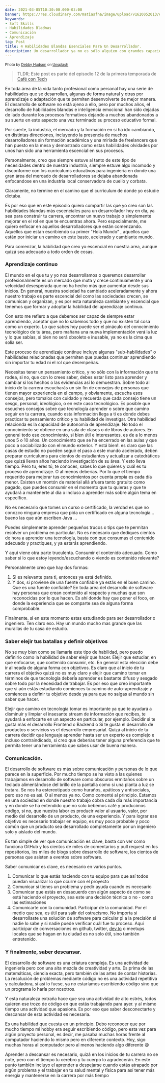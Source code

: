```yaml
---
date: 2021-03-05T10:30:00.000-03:00
banner: https://res.cloudinary.com/matiasfha/image/upload/v1620052013/debby-hudson-EjCS2TsPjh8-unsplash_n9amcf.jpg
keywords:
- Soft Skills
- Habilidades Bladnas
- Comunicación
- Aprendizaje
tag: Post
title: 4 Habilidades Blandas Esenciales Para Un Desarrollador.
description: Un desarrollador ya no es sólo alguien con grandes capacidades técnicas, si no, que debe ser capaz de comunicar ideas e intenciones. Hoy las habilidades blandas son altamente valoradas.
---
```

<small>Photo by <a href="https://unsplash.com/@hudsoncrafted?utm_source=unsplash&utm_medium=referral&utm_content=creditCopyText">Debby Hudson</a> on <a href="https://unsplash.com/s/photos/soft-skills?utm_source=unsplash&utm_medium=referral&utm_content=creditCopyText">Unsplash</a></small>

> TLDR; Este post es parte del episodio 12 de la primera temporada de [Café con Tech](https://www.cafecon.tech)

<Buzzsprout buzzsproutId="4452938-4-habilidades-blandas-esenciales-para-un-desarrollador" />


En toda área de la vida tanto profesional como personal hay una serie de habilidades que se desarrollan, algunas de forma natural y otras por aprendizaje o adaptación que te permiten desenvolverte de mejor manera.
El desarrollo de software no está ajeno a ello, pero por muchos años, el desarrollo de habilidades blandas  e inteligencia emocional han sido dejadas de lado durante los procesos formativos dejando a muchos abandonados a su suerte en este aspecto una vez terminado su proceso educativo formal.

Por suerte, la industria, el mercado y la formación en si ha ido cambiando, en distintas direcciones, incluyendo la presencia de muchos desarrolladores sin formación académica y una miriada de freelancers que han puesto en la mesa y demostrado como estas habilidades olvidades por unos han sido una herramienta escencial en sus procesos.

Personalmente, creo que siempre estuve al tanto de este tipo de necesidades dentro de nuestra industria, siempre estuve algo incomodo y disconforme con los curriculums educativos para ingeniería en donde una gran área del mercado de desarrolladores se dejaba abandonada enfocandose en una industria local conservadora de cuello y corbata.

Claramente, no termine en el camino que el curriculum de donde yo estudie dictaba.

Es por eso que en este episodio quiero compartir las que yo creo son las habilidades blandas más escenciales para un desarrollador hoy en día, ya sea para construir tu carrera, encontrar un nuevo trabajo o simplemente mejorar en el rol en que te encuentras ahora. Pero especialmente, me quiero enfocar en aquellos desarrolladores que están comenzando. Aquellos que estan escribiendo su primer "Hola Mundo" , aquellos que están por iniciar un camino en este basto, acelerado y cambiante mundo.

Para comenzar, la habilidad que creo yo escencial en nuestra area, aunque quizá sea adecuado a todo orden de cosas.

### Aprendizaje continuo

El mundo en el que tu y yo nos desarrollamos o queremos desarrollar profesionalmente es un mercado que muta y crece continuamente y una velocidad desesperada que no ha hecho más que aumentar desde sus inicios.
En general, nuestra sociedad ha cambiado aceleradamente y ahora nuestro trabajo es parte escencial del como las sociedades crecen, se comunican y organizan, y es por esta naturaleza cambiante y escencial que tenemos que formar y adoptar la habilidad del aprendizaje continuo.

Con esto me refiero a que debemos ser capaz de siempre estar aprendiendo, aceptar que no lo sabemos todo y que no existen tal cosa como un experto. Lo que sabes hoy puede ser el pináculo del conocimiento tecnológico de tu área, pero mañana una nueva implementación verá la luz y lo que sabías, si bien no será obsoleto e inusable, ya no es la cima que solía ser. 

Este proceso de aprendizaje continue incluye algunas "sub-habilidades" o habilidades relacionadas que permiten que puedas continuar aprendiendo sin importar tu edad ni el rol que desempeñas.

Necesitas tener un pensamiento crítico, y no sólo con la información que te rodea, si no, que con lo crees saber, debes estar listo para aprender y cambiar si los hechos o las evidencias así lo demuestran.
Sobre todo al inicio de tu carrera escucharás un sin fin de consejos de personas que tienen mayor experiencia en el campo, y obviamente, escucha esos consejos, pero tomalos con cuidado y recuerda que cada consejo tiene un sesgo, personal, ideológico, o en este caso tecnológico.
Es posible que escuches consejos sobre que tecnología aprender o sobre que camino seguir en tu carrera, cuando esta información llega a ti es donde debes practicar tu pensamiento crítico y tu habilidad de investigar.
Otra habilidad relacionda es la capacidad de autonomía de aprendizaje. No todo el conocimiento se obtiene en una sala de clases o de libros de autores. En general todo ese conocimiento, si bien útil e interesantes, es de a lo menos unos 5 o 10 años. Un conocimiento que se ha encerrado en las aulas y que poco a sociabilizado con el mundo exterior. Y está bien!. es claro que las casas de estudio no pueden seguir el paso a este mundo acelerado, deben preparar curriculums para cientos de estudiantes y actualizar a catedráticos que quizá llevan años haciendo investigación de su área. Y esto lleva tiempo.
Pero tu, eres tú, te conoces, sabes lo que quieres y cuál es tu proceso de aprendizaje. O al menos deberías.
Por lo que el tiempo requerido para mejorar tus conocimientos por cuenta propia es cada día menor. Existen un montón de material allá afuera tanto gratuito como pagado, que puedes consumir en el momento que tu quieras y que te ayudará a mantenerte al día o incluso a aprender más sobre algún tema en específico.

No es necesario que tomes un curso o certificado, la verdad es que no conozco ninguna empresa que pida un certificado en alguna tecnología... bueno las que aún escriben Java ...

Puedes simplemente aprender pequeños trucos o tips que te permitan resolver un problema en particular. No es necesario que dediques cientos de hora a aprender una tecnología, basta con que consumas el contenido adecuado y practiques, y ya estarás aprendiendo.

Y aquí viene otra parte truculenta. Consumir el contenido adecuado. Como saber si lo que estoy leyendo/escuchando o viendo es contenido relevante?

Personalmente creo que hay dos formas:

1. SI es relevante para ti, entonces ya está definido.
2. Y dos, si proviene de una fuente confiable ya estás en el buen camino. Que es una fuente confiable? En toda area del desarrollo de software hay personas que crean contenido al respecto y muchas que son reconocidas por lo que hacen. Es ahí donde hay que poner el foco, en donde la experiencia que se comparte sea de alguna forma comprobable.

Finalmente. si en este momento estas estudiando para ser desarrollador o ingeniero. Ten claro eso. Hay un mundo mucho mas grande que las murallas de tu casa de estudio.

### Saber elejir tus batallas y definir objetivos

No se muy bien como se llamaría este tipo de habilidad, pero puedo definirlo como la habilidad de saber elejir que hacer. Elejir que estudiar, en que enfocarse, que contenido consumir, etc.
En general esta elección debe ir alineada de alguna forma con objetivos. Es claro que al inicio de tu carrera el objetivo quizá no es muy claro y elejir que camino tomar en términos de que tecnología debería aprender es bastante difuso y sesgado sobre todo por la necesidad de trabajar. Es por eso que creo importante que si aún estás estudiando comiences tu camino de auto-aprendizaje y comiences a definir tu objetivo desde ya para que no salgas al mundo sin saber que hacer.

Elejir que camino en tecnología tomar es importante ya que te ayudará a disminuir y limpiar el insesante stream de información que recibes, te ayudará a enfocarte en un aspecto en particular, por ejemplo.
Decidir si te gusta más el desarrollo Frontend o Backend o Si te gusta el desarrollo de productos o servicios vs el desarrollo empresarial. Quizá al inicio de tu carrera decidir que lenguaje aprender hasta ser un experto es complejo e incluso contraindicado, si creo que deberías tener alguna preferencia que te permita tener una herramienta que sabes usar de buena manera.

### Comunicación.

El desarrollo de software es más sobre comunicación y personas de lo que parece en la superficie. Por mucho tiempo se ha visto a las quienes trabajamos en desarrollo de software como obscuros ermitaños sobre un teclado alimentándose del brillo de la pantalla como si una planta a luz se tratara. Se nos ha estereotipado como huraños, apáticos y antisociales, pero eso no es así. O al menos ya no.
Como comenté al principio. Estamos en una sociedad en donde nuestro trabajo cobra cada día más importancia y en donde se ha entendido que no solo bebemos café y producimos código, si no, que nuestra labor es producir valor al usuario, valor, por medio del desarrollo de un producto, de una experiencia.
Y para lograr ese objetivo es necesario trabajar en equipo, es muy poco probable y poco común que un producto sea desarrollado completamente por un ingeniero solo y aislado del mundo.

Es tan simple de ver que comunicación es clave, basta con ver como funciona GitHub y los cientos de miles de comentarios y pull request en los repositorios, los miles de blogs sobre desarrollo de software, los cientos de personas que asisten a eventos sobre software.

Saber comunicar es clave, es necesario en varios puntos.

1. Comunicar lo que estás haciendo con tu equipo para que así todos puedan visualizar lo que ocurre con el proyecto
2. Comunicar si tienes un problema y pedir ayuda cuando es necesario
3. Comunicar que estás en desacuerdo con algún aspecto de como se está haciendo el proyecto, sea este una decisión técnica o no - como las estimaciones 
4. Comunicarte con la comunidad. Participar de la comunidad. Por el medio que sea, es útil para salir del ostracismo. No importa si desarrollaste una solución de software para calcular pi a la precisión si nadie lo sabe y si nadie puede verificar cuál fue tu proceso. Aquí participar de conversaciones en github, twitter, [dev.to](http://dev.to) o meetups locales que se hagan en tu ciudad es no solo útil, sino también entretenido.

### Y finalmente, saber descansar.
El desarrollo de software es una criatura compleja. Es una actividad de ingeniería pero con una alta mezcla de creatividad y arte. Es prima de las matemáticas, ciencia exacta, pero también de las artes de contar historias. La resolución de problemas mediante código no es una actividad repetitiva y calculadora, si así lo fuese, ya no estaríamos escribiendo código sino que un programa lo haría por nosotros.

Y esta naturaleza extraña hace que sea una actividad de alto estrés, todos quieren ese trozo de código en que estás trabajando para ayer. y al mismo tiempo una actividad que apasiona. Es por eso que saber desconectarte y descansar de esta actividad es necesaria.

Es una habilidad que cuesta en un principio. Debo reconocer que por mucho tiempo mi hobby era seguir escribiendo código, pero esta vez para algún proyecto personal, es decir, me pasaba muchas horas frente al computador haciendo lo mismo pero en diferente contexto. Hoy, sigo muchas horas al computador pero al menos haciendo algo diferente 😅

Aprender a descansar es necesario, quizá en los inicios de tu carrera no se note, pero con el tiempo tu cerebro y tu cuerpo lo agradecerán.
En este punto también incluyo el aprender a despejarse cuando estás atrapado por algún problema y el trabajar en tu salud mental y física para así tener más energía y mantenerse en la carrera por más tiempo





